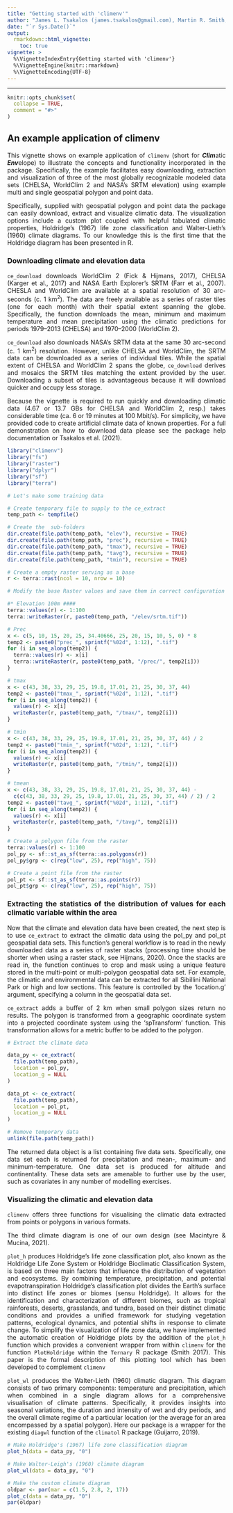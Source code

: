 ```yaml
---
title: "Getting started with 'climenv'"
author: "James L. Tsakalos (james.tsakalos@gmail.com), Martin R. Smith, Federico Luebert, Ladislav Mucina"
date: "`r Sys.Date()`"
output:
  rmarkdown::html_vignette:
    toc: true
vignette: >
  %\VignetteIndexEntry{Getting started with 'climenv'}
  %\VignetteEngine{knitr::rmarkdown}
  %\VignetteEncoding{UTF-8}
---
```


```{=html}
<style>
body {
text-align: justify}
</style>
<style>
p.caption {
  font-size: 0.9em;
  font-style: normal;
  color: grey;
  margin-right: 10%;
  margin-left: 10%;  
  text-align: justify;
}
</style>
```

------------------------------------------------------------------------

```r
knitr::opts_chunk$set(
  collapse = TRUE,
  comment = "#>"
)
```

## An example application of climenv

This vignette shows on example application of `climenv` (short for 
***Clim***atic ***Env***elope) to illustrate the concepts and functionality
incorporated in the package.
Specifically, the example facilitates easy downloading, extraction
and visualization of three of the most globally recognizable modeled data sets
(CHELSA, WorldClim 2 and NASA’s SRTM elevation) using example multi and single
geospatial polygon and point data.

Specifically, supplied with geospatial polygon and point data the package can
easily download, extract and visualize climatic data. The visualization options
include a custom plot coupled with helpful tabulated climatic properties,
Holdridge's (1967) life zone classification and Walter-Lieth's (1960)
climate diagrams. To our knowledge this is the first time that the Holdridge 
diagram has been presented in R.

### Downloading climate and elevation data

`ce_download` downloads WorldClim 2 (Fick & Hijmans, 2017), CHELSA (Karger et 
al., 2017) and NASA Earth Explorer's SRTM (Farr et al., 2007). CHESLA and 
WorldClim are available at a spatial resolution of 30 arc-seconds (c. 1 km<sup>2</sup>). The 
data are freely available as a series of raster tiles (one for each month) with 
their spatial extent spanning the globe. Specifically, the function downloads 
the mean, minimum and maximum temperature and mean precipitation using the 
climatic predictions for periods 1979–2013 (CHELSA) and 1970–2000 (WorldClim 2). 

`ce_download` also downloads NASA's SRTM data at the same 30 arc-second
(c. 1 km<sup>2</sup>) resolution. However, unlike CHELSA and WorldClim, the SRTM data can be
downloaded as a series of individual tiles. While the spatial extent of CHELSA
and WorldClim 2 spans the globe, `ce_download` derives and mosaics the SRTM
tiles matching the extent provided by the user. Downloading a subset of tiles
is advantageous because it will download quicker and occupy less storage.

Because the vignette is required to run quickly and downloading climatic data
(4.67 or 13.7&nbsp;GBs for CHELSA and WorldClim 2, resp.) takes considerable time
(ca. 6 or 19 minutes at 100&nbsp;Mbit/s). For simplicity, we have provided code to
create artificial climate data of known properties. For a full demonstration on
how to download data please see the package help documentation or Tsakalos
et al. (2021). 

```r
library("climenv")
library("fs")
library("raster")
library("dplyr")
library("sf")
library("terra")
```

```r
# Let's make some training data

# Create temporary file to supply to the ce_extract
temp_path <- tempfile()

# Create the  sub-folders
dir.create(file.path(temp_path, "elev"), recursive = TRUE)
dir.create(file.path(temp_path, "prec"), recursive = TRUE)
dir.create(file.path(temp_path, "tmax"), recursive = TRUE)
dir.create(file.path(temp_path, "tavg"), recursive = TRUE)
dir.create(file.path(temp_path, "tmin"), recursive = TRUE)

# Create a empty raster serving as a base
r <- terra::rast(ncol = 10, nrow = 10)

# Modify the base Raster values and save them in correct configuration

#* Elevation 100m ####
terra::values(r) <- 1:100
terra::writeRaster(r, paste0(temp_path, "/elev/srtm.tif"))

# Prec
x <- c(5, 10, 15, 20, 25, 34.40666, 25, 20, 15, 10, 5, 0) * 8
temp2 <- paste0("prec_", sprintf("%02d", 1:12), ".tif")
for (i in seq_along(temp2)) {
  terra::values(r) <- x[i]
  terra::writeRaster(r, paste0(temp_path, "/prec/", temp2[i]))
}

# tmax
x <- c(43, 38, 33, 29, 25, 19.8, 17.01, 21, 25, 30, 37, 44)
temp2 <- paste0("tmax_", sprintf("%02d", 1:12), ".tif")
for (i in seq_along(temp2)) {
  values(r) <- x[i]
  writeRaster(r, paste0(temp_path, "/tmax/", temp2[i]))
}

# tmin
x <- c(43, 38, 33, 29, 25, 19.8, 17.01, 21, 25, 30, 37, 44) / 2
temp2 <- paste0("tmin_", sprintf("%02d", 1:12), ".tif")
for (i in seq_along(temp2)) {
  values(r) <- x[i]
  writeRaster(r, paste0(temp_path, "/tmin/", temp2[i]))
}

# tmean
x <- c(43, 38, 33, 29, 25, 19.8, 17.01, 21, 25, 30, 37, 44) -
  c(c(43, 38, 33, 29, 25, 19.8, 17.01, 21, 25, 30, 37, 44) / 2) / 2
temp2 <- paste0("tavg_", sprintf("%02d", 1:12), ".tif")
for (i in seq_along(temp2)) {
  values(r) <- x[i]
  writeRaster(r, paste0(temp_path, "/tavg/", temp2[i]))
}

# Create a polygon file from the raster
terra::values(r) <- 1:100
pol_py <- sf::st_as_sf(terra::as.polygons(r))
pol_py$grp <- c(rep("low", 25), rep("high", 75))

# Create a point file from the raster
pol_pt <- sf::st_as_sf(terra::as.points(r))
pol_pt$grp <- c(rep("low", 25), rep("high", 75))

```

### Extracting the statistics of the distribution of values for each climatic variable within the area

Now that the climate and elevation data have been created, the next step is to
use `ce_extract` to extract the climatic data using the pol_py and 
pol_pt geospatial data sets. This function's general workflow is to read in the
newly downloaded data as a series of raster stacks (processing time should be
shorter when using a raster stack, see Hijmans, 2020). Once the stacks are read
in, the function continues to crop and mask using a unique feature stored in the
multi-point or multi-polygon geospatial data set. For example, the climatic
and environmental data can be extracted for all Sibillini National Park or high
and low sections. This feature is controlled by the 'location.g' argument,
specifying a column in the geospatial data set.

`ce_extract` adds a buffer of 2 km when small polygon sizes return no
results. The polygon is transformed from a geographic coordinate system into
a projected coordinate system using the 'spTransform' function. This
transformation allows for a metric buffer to be added to the polygon.

```r
# Extract the climate data

data_py <- ce_extract(
  file.path(temp_path),
  location = pol_py,
  location_g = NULL
)

data_pt <- ce_extract(
  file.path(temp_path),
  location = pol_pt,
  location_g = NULL
)

# Remove temporary data
unlink(file.path(temp_path))

```

The returned data object is a list containing five data sets. Specifically, one 
data set each is returned for precipitation and  mean-, maximum- and 
minimum-temperature. One data set is produced for altitude and continentality. 
These data sets are amenable to further use by the user, such as covariates in 
any number of modelling exercises. 

### Visualizing the climatic and elevation data

`climenv` offers three functions for visualising the climatic data extracted 
from points or polygons in various formats.

The third climate diagram is one of 
our own design (see Macintyre & Mucina, 2021).

`plot_h` produces Holdridge's life zone classification plot, also known as the 
Holdridge Life Zone System or Holdridge Bioclimatic Classification System, is 
based on three main factors that influence the distribution of vegetation and 
ecosystems. By combining temperature, precipitation, and potential 
evapotranspiration Holdridge's classification plot divides the Earth’s surface
into distinct life zones or biomes (sensu Holdridge). It allows for the 
identification and characterization of different biomes, such as tropical 
rainforests, deserts, grasslands, and tundra, based on their distinct climatic 
conditions and provides a unified framework for studying vegetation patterns, 
ecological dynamics, and potential shifts in response to climate change. To 
simplify the visualization of life zone data, we have implemented the automatic 
creation of Holdridge plots by the addition of the `plot_h` function which 
provides a convenient wrapper from within `climenv` for the function 
`PlotHoldridge` within the `Ternary` R package (Smith 2017). This paper is the 
formal description of this plotting tool which has been developed to complement 
`climenv`

`plot_wl` produces the Walter-Lieth (1960) climatic diagram. This diagram
consists of two primary components: temperature and precipitation, which when 
combined in a single diagram allows for a comprehensive visualisation of 
climate patterns. Specifically, it provides insights into seasonal variations, 
the duration and intensity of wet and dry periods, and the overall climate 
regime of a particular location (or the average for an area encompassed by a 
spatial polygon). Here our package is a wrapper for the existing `diagwl` 
function of the `climatol` R package (Guijarro, 2019).


```r
# Make Holdridge's (1967) life zone classification diagram
plot_h(data = data_py, "0")
```
```r
# Make Walter-Leigh's (1960) climate diagram
plot_wl(data = data_py, "0")
```
```r
# Make the custom climate diagram
oldpar <- par(mar = c(1.5, 2.8, 2, 17))
plot_c(data = data_py, "0")
par(oldpar)
```
